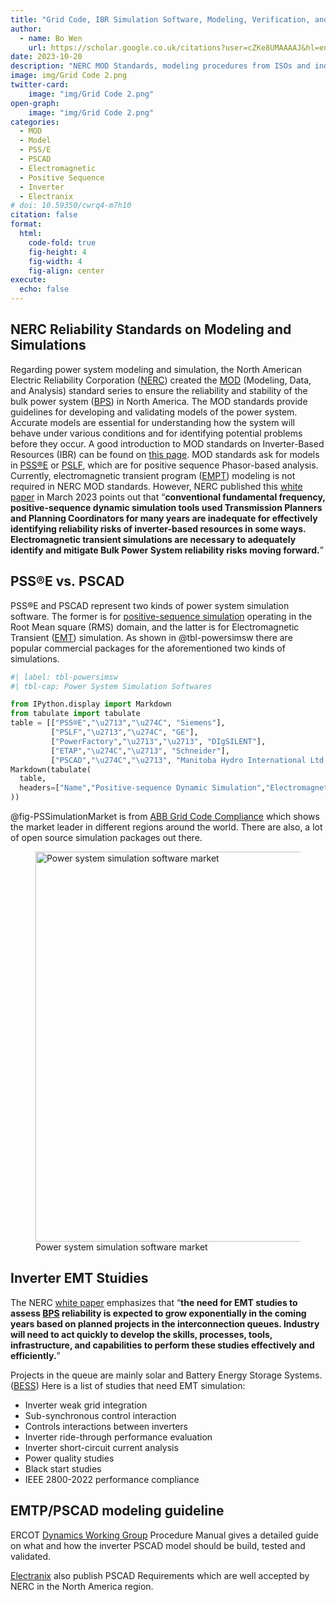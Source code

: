```yaml
---
title: "Grid Code, IBR Simulation Software, Modeling, Verification, and Validation"
author:
  - name: Bo Wen
    url: https://scholar.google.co.uk/citations?user=cZKe8UMAAAAJ&hl=en
date: 2023-10-20
description: "NERC MOD Standards, modeling procedures from ISOs and industries."
image: img/Grid Code 2.png
twitter-card: 
    image: "img/Grid Code 2.png"
open-graph: 
    image: "img/Grid Code 2.png"
categories:
  - MOD
  - Model
  - PSS/E
  - PSCAD
  - Electromagnetic
  - Positive Sequence
  - Inverter
  - Electranix
# doi: 10.59350/cwrq4-m7h10
citation: false
format:
  html:
    code-fold: true
    fig-height: 4
    fig-width: 4
    fig-align: center
execute: 
  echo: false
---
```

## NERC Reliability Standards on Modeling and Simulations

Regarding power system modeling and simulation, the North American Electric Reliability Corporation ([NERC](https://www.nerc.com/Pages/default.aspx)) created the [MOD](https://www.nerc.com/pa/Stand/Pages/ReliabilityStandards.aspx) (Modeling, Data, and Analysis) standard series to ensure the reliability and stability of the bulk power system ([BPS](https://www.wecc.org/epubs/StateoftheInterconnection/Pages/The-Bulk-Power-System.aspx)) in North America. The MOD standards provide guidelines for developing and validating models of the power system. Accurate models are essential for understanding how the system will behave under various conditions and for identifying potential problems before they occur. A good introduction to MOD standards on Inverter-Based Resources (IBR) can be found on [this page](https://www.powereng.com/library/an-introduction-to-completing-nerc-mod-studies-for). MOD standards ask for models in [PSS®E](https://www.siemens.com/global/en/products/energy/grid-software/planning/pss-software/pss-e.html) or [PSLF](https://www.gevernova.com/consulting/software/pslf), which are for positive sequence Phasor-based analysis. Currently, electromagnetic transient program ([EMPT](https://en.wikipedia.org/wiki/EMTP)) modeling is not required in NERC MOD standards. However, NERC published this [white paper](https://www.nerc.com/comm/RSTC_Reliability_Guidelines/Reliability_Guideline-EMT_Modeling_and_Simulations.pdf) in March 2023 points out that "__conventional fundamental frequency, positive-sequence dynamic simulation tools used Transmission Planners and Planning Coordinators for many years are inadequate for effectively identifying reliability risks of inverter-based resources in some ways. Electromagnetic transient simulations are necessary to adequately identify and mitigate Bulk Power System reliability risks moving forward.__" 

## PSS®E vs. PSCAD

PSS®E and PSCAD represent two kinds of power system simulation software. The former is for [positive-sequence simulation](https://www.nerc.com/comm/RSTC_Reliability_Guidelines/Beyond_Positive_Sequence_Technical_Report.pdf) operating in the Root Mean square (RMS) domain, and the latter is for Electromagnetic Transient ([EMT](https://en.wikipedia.org/wiki/EMTP)) simulation. As shown in @tbl-powersimsw there are popular commercial packages for the aforementioned two kinds of simulations.
```python
#| label: tbl-powersimsw
#| tbl-cap: Power System Simulation Softwares

from IPython.display import Markdown
from tabulate import tabulate
table = [["PSS®E","\u2713","\u274C", "Siemens"],
         ["PSLF","\u2713","\u274C", "GE"],
         ["PowerFactory","\u2713","\u2713", "DIgSILENT"],
         ["ETAP","\u274C","\u2713", "Schneider"],
         ["PSCAD","\u274C","\u2713", "Manitoba Hydro International Ltd."]]
Markdown(tabulate(
  table, 
  headers=["Name","Positive-sequence Dynamic Simulation","Electromagnetic Transient Simulation", "Owner"],
))
```

@fig-PSSimulationMarket is from [ABB Grid Code Compliance](https://new.abb.com/power-electronics/excitation-and-synchronization/grid-code-compliance) which shows the market leader in different regions around the world. There are also, a lot of open source simulation packages out there.

![Power system simulation software market](img/PowerSystemSimulationSoftware.png){#fig-PSSimulationMarket width=6.5in}

## Inverter EMT Stuidies
The NERC [white paper](https://www.nerc.com/comm/RSTC_Reliability_Guidelines/Reliability_Guideline-EMT_Modeling_and_Simulations.pdf) emphasizes that "__the need for EMT studies to assess [BPS](https://www.wecc.org/epubs/StateoftheInterconnection/Pages/The-Bulk-Power-System.aspx) reliability is expected to grow exponentially in the coming years based on planned projects in the interconnection queues. Industry will need to act quickly to develop the skills, processes, tools, infrastructure, and capabilities to perform these studies effectively and efficiently.__"

Projects in the queue are mainly solar and Battery Energy Storage Systems. ([BESS](https://electrification.us.abb.com/battery-energy-storage-systems-bess-basics)) Here is a list of studies that need EMT simulation:

* Inverter weak grid integration
* Sub-synchronous control interaction
* Controls interactions between inverters
* Inverter ride-through performance evaluation
* Inverter short-circuit current analysis
* Power quality studies
* Black start studies
* IEEE 2800-2022 performance compliance

## EMTP/PSCAD modeling guideline

ERCOT [Dynamics Working Group](https://www.ercot.com/committees/ros/dwg) Procedure Manual gives a detailed guide on what and how the inverter PSCAD model should be build, tested and validated.

[Electranix](https://www.electranix.com/) also publish PSCAD Requirements which are well accepted by NERC in the North America region.
